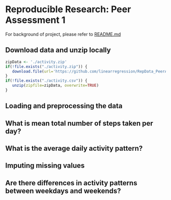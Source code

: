 # Reproducible Research: Peer Assessment 1
For background of project, please refer to [README.md](https://github.com/linearregression/RepData_PeerAssessment1/blob/master/README.md)

## Download data and unzip locally
```r
zipData <- './activity.zip'
if(!file.exists("./activity.zip")) {
   download.file(url='https://github.com/linearregression/RepData_PeerAssessment1/blob/master/activity.zip?raw=true', destfile=zipData, method='curl')
}
if(!file.exists("./activity.csv")) {
   unzip(zipfile=zipData, overwrite=TRUE)
}
```
## Loading and preprocessing the data



## What is mean total number of steps taken per day?



## What is the average daily activity pattern?



## Imputing missing values



## Are there differences in activity patterns between weekdays and weekends?
